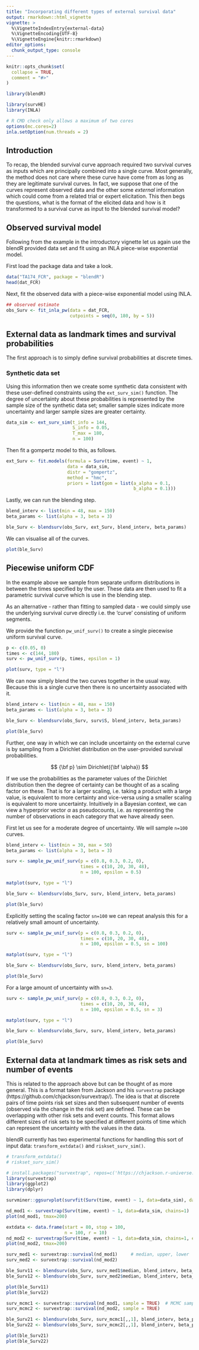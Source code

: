 ```yaml
---
title: "Incorporating different types of external survival data"
output: rmarkdown::html_vignette
vignette: >
  %\VignetteIndexEntry{external-data}
  %\VignetteEncoding{UTF-8}
  %\VignetteEngine{knitr::rmarkdown}
editor_options: 
  chunk_output_type: console
---
```


```r
knitr::opts_chunk$set(
  collapse = TRUE,
  comment = "#>"
)
```

```r
library(blendR)
```

```r
library(survHE)
library(INLA)
```

```r
# R CMD check only allows a maximum of two cores
options(mc.cores=2)
inla.setOption(num.threads = 2)
```

## Introduction

To recap, the blended survival curve approach required two survival curves as inputs which are principally combined into a single curve.
Most generally, the method does not care where these curve have come from as long as they are legitimate survival curves.
In fact, we suppose that one of the curves represent observed data and the other some _external_ information which could come from a related trial or expert elicitation.
This then begs the questions, what is the format of the elicited data and how is it transformed to a survival curve as input to the blended survival model?

## Observed survival model

Following from the example in the introductory vignette let us again use the blendR provided data set and fit using an INLA piece-wise exponential model.

First load the package data and take a look.

```r
data("TA174_FCR", package = "blendR")
head(dat_FCR)
```

Next, fit the observed data with a piece-wise exponential model using INLA.

```r
## observed estimate
obs_Surv <- fit_inla_pw(data = dat_FCR,
                        cutpoints = seq(0, 180, by = 5))
```


## External data as landmark times and survival probabilities

The first approach is to simply define survival probabilities at discrete times.

### Synthetic data set

Using this information then we create some synthetic data consistent with these user-defined constraints using the `ext_surv_sim()` function.
The degree of uncertainty about these probabilities is represented by the sample size of the synthetic data set;
smaller sample sizes indicate more uncertainty and larger sample sizes are greater certainty.

```r
data_sim <- ext_surv_sim(t_info = 144,
                         S_info = 0.05,
                         T_max = 180,
                         n = 100)
```

Then fit a gompertz model to this, as follows.

```r
ext_Surv <- fit.models(formula = Surv(time, event) ~ 1,
                       data = data_sim,
                       distr = "gompertz",
                       method = "hmc",
                       priors = list(gom = list(a_alpha = 0.1,
                                                b_alpha = 0.1)))
```

Lastly, we can run the blending step.

```r
blend_interv <- list(min = 48, max = 150)
beta_params <- list(alpha = 3, beta = 3)

ble_Surv <- blendsurv(obs_Surv, ext_Surv, blend_interv, beta_params)
```

We can visualise all of the curves.

```r
plot(ble_Surv)
```


## Piecewise uniform CDF

In the example above we sample from separate uniform distributions in between the times specified by the user.
These data are then used to fit a parametric survival curve which is use in the blending step.

As an alternative - rather than fitting to sampled data - we could simply use the underlying survival curve directly i.e. the 'curve' consisting of uniform segments.

We provide the function `pw_unif_surv()` to create a single piecewise uniform survival curve.

```r
p <- c(0.05, 0)
times <- c(144, 180)
surv <- pw_unif_surv(p, times, epsilon = 1)

plot(surv, type = "l")
```

We can now simply blend the two curves together in the usual way.
Because this is a single curve then there is no uncertainty associated with it.

```r
blend_interv <- list(min = 48, max = 150)
beta_params <- list(alpha = 3, beta = 3)

ble_Surv <- blendsurv(obs_Surv, surv$S, blend_interv, beta_params)

plot(ble_Surv)
```

Further, one way in which we can include uncertainty on the external curve is by sampling from a Dirichlet distribution on the user-provided survival probabilities.

$$
{\bf p} \sim Dirichlet({\bf \alpha})
$$


If we use the probabilities as the parameter values of the Dirichlet distribution then the degree of certainty can be thought of as a scaling factor on these.
That is for a larger scaling, i.e. taking a product with a large value, is equivalent to more certainty and vice-versa using a smaller scaling is equivalent to more uncertainty.
Intuitively in a Bayesian context, we can view a hyperprior vector $\alpha$ as pseudocounts, i.e. as representing the number of observations in each category that we have already seen.

First let us see for a moderate degree of uncertainty. We will sample `n=100` curves.

```r
blend_interv <- list(min = 30, max = 50)
beta_params <- list(alpha = 3, beta = 3)

surv <- sample_pw_unif_surv(p = c(0.8, 0.3, 0.2, 0),
                            times = c(10, 20, 30, 48),
                            n = 100, epsilon = 0.5)

matplot(surv, type = "l")

ble_Surv <- blendsurv(obs_Surv, surv, blend_interv, beta_params)

plot(ble_Surv)
```

Explicitly setting the scaling factor `sn=100` we can repeat analysis this for a relatively small amount of uncertainty.

```r
surv <- sample_pw_unif_surv(p = c(0.8, 0.3, 0.2, 0),
                            times = c(10, 20, 30, 48),
                            n = 100, epsilon = 0.5, sn = 100)

matplot(surv, type = "l")

ble_Surv <- blendsurv(obs_Surv, surv, blend_interv, beta_params)

plot(ble_Surv)
```

For a large amount of uncertainty with `sn=3`.

```r
surv <- sample_pw_unif_surv(p = c(0.8, 0.3, 0.2, 0),
                            times = c(10, 20, 30, 48),
                            n = 100, epsilon = 0.5, sn = 3)

matplot(surv, type = "l")

ble_Surv <- blendsurv(obs_Surv, surv, blend_interv, beta_params)

plot(ble_Surv)
```


## External data at landmark times as risk sets and number of events

This is related to the approach above but can be thought of as more general.
This is a format taken from Jackson and his `survextrap` package (https://github.com/chjackson/survextrap/).
The idea is that at discrete pairs of time points risk set sizes and then subsequent number of events (observed via the change in the risk set) are defined. These can be overlapping with other risk sets and event counts.
This format allows different sizes of risk sets to be specified at different points of time which can represent the uncertainty with the values in the data.

blendR currently has two experimental functions for handling this sort of input data: `transform_extdata()` and `riskset_surv_sim()`.

```r
# transform_extdata()
# riskset_surv_sim()
```

```r
# install.packages("survextrap", repos=c('https://chjackson.r-universe.dev', 'https://cloud.r-project.org'))
library(survextrap)
library(ggplot2)
library(dplyr)
```

```r
survminer::ggsurvplot(survfit(Surv(time, event) ~ 1, data=data_sim), data=data_sim)

nd_mod1 <- survextrap(Surv(time, event) ~ 1, data=data_sim, chains=1)
plot(nd_mod1, tmax=200)
```

```r
extdata <- data.frame(start = 80, stop = 100,
                      n = 100, r = 10)
nd_mod2 <- survextrap(Surv(time, event) ~ 1, data=data_sim, chains=1, external = extdata)
plot(nd_mod2, tmax=200)
```

```r
surv_med1 <- survextrap::survival(nd_mod1)     # median, upper, lower
surv_med2 <- survextrap::survival(nd_mod2)

ble_Surv11 <- blendsurv(obs_Surv, surv_med1$median, blend_interv, beta_params)
ble_Surv12 <- blendsurv(obs_Surv, surv_med2$median, blend_interv, beta_params)

plot(ble_Surv11)
plot(ble_Surv12)
```

```r
surv_mcmc1 <- survextrap::survival(nd_mod1, sample = TRUE)  # MCMC sample
surv_mcmc2 <- survextrap::survival(nd_mod2, sample = TRUE)

ble_Surv21 <- blendsurv(obs_Surv, surv_mcmc1[,,1], blend_interv, beta_params)
ble_Surv22 <- blendsurv(obs_Surv, surv_mcmc2[,,1], blend_interv, beta_params)

plot(ble_Surv21)
plot(ble_Surv22)
```

